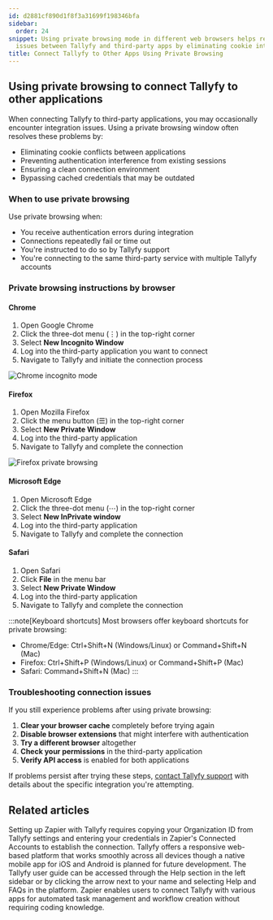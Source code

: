 ```yaml
---
id: d2881cf890d1f8f3a31699f198346bfa
sidebar:
  order: 24
snippet: Using private browsing mode in different web browsers helps resolve connection
  issues between Tallyfy and third-party apps by eliminating cookie interference.
title: Connect Tallyfy to Other Apps Using Private Browsing
---
```


## Using private browsing to connect Tallyfy to other applications

When connecting Tallyfy to third-party applications, you may occasionally encounter integration issues. Using a private browsing window often resolves these problems by:

- Eliminating cookie conflicts between applications
- Preventing authentication interference from existing sessions
- Ensuring a clean connection environment
- Bypassing cached credentials that may be outdated

### When to use private browsing

Use private browsing when:
- You receive authentication errors during integration
- Connections repeatedly fail or time out
- You're instructed to do so by Tallyfy support
- You're connecting to the same third-party service with multiple Tallyfy accounts

### Private browsing instructions by browser

#### Chrome

1. Open Google Chrome
2. Click the three-dot menu (⋮) in the top-right corner
3. Select **New Incognito Window**
4. Log into the third-party application you want to connect
5. Navigate to Tallyfy and initiate the connection process

![Chrome incognito mode](https://screenshots.tallyfy.com/tallyfy%2Fpro%2Fchrome-incognito.png)

#### Firefox

1. Open Mozilla Firefox
2. Click the menu button (☰) in the top-right corner
3. Select **New Private Window**
4. Log into the third-party application
5. Navigate to Tallyfy and complete the connection

![Firefox private browsing](https://screenshots.tallyfy.com/tallyfy%2Fpro%2Ffirefox-private.png)

#### Microsoft Edge

1. Open Microsoft Edge
2. Click the three-dot menu (⋯) in the top-right corner
3. Select **New InPrivate window**
4. Log into the third-party application
5. Navigate to Tallyfy and complete the connection

#### Safari

1. Open Safari
2. Click **File** in the menu bar
3. Select **New Private Window**
4. Log into the third-party application
5. Navigate to Tallyfy and complete the connection

:::note[Keyboard shortcuts]
Most browsers offer keyboard shortcuts for private browsing:
- Chrome/Edge: Ctrl+Shift+N (Windows/Linux) or Command+Shift+N (Mac)
- Firefox: Ctrl+Shift+P (Windows/Linux) or Command+Shift+P (Mac)
- Safari: Command+Shift+N (Mac)
:::

### Troubleshooting connection issues

If you still experience problems after using private browsing:

1. **Clear your browser cache** completely before trying again
2. **Disable browser extensions** that might interfere with authentication
3. **Try a different browser** altogether
4. **Check your permissions** in the third-party application
5. **Verify API access** is enabled for both applications

If problems persist after trying these steps, [contact Tallyfy support](https://tallyfy.com/contact-us/) with details about the specific integration you're attempting.


## Related articles
<CardGrid>
<LinkTitleCard header="<b>Zapier > Connect Tallyfy to Zapier</b>" href="/products/pro/integrations/middleware/zapier/how-to-connect-your-tallyfy-account-to-zapier/" > Setting up Zapier with Tallyfy requires copying your Organization ID from Tallyfy settings and entering your credentials in Zapier's Connected Accounts to establish the connection. </LinkTitleCard>
<LinkTitleCard header="<b>Miscellaneous > Tallyfy on mobile devices</b>" href="/products/pro/miscellaneous/does-tallyfy-work-on-all-devices/" > Tallyfy offers a responsive web-based platform that works smoothly across all devices though a native mobile app for iOS and Android is planned for future development. </LinkTitleCard>
<LinkTitleCard header="<b>Support > In-app user guide</b>" href="/products/pro/miscellaneous/support/how-to-access-the-tallyfy-user-guide/" > The Tallyfy user guide can be accessed through the Help section in the left sidebar or by clicking the arrow next to your name and selecting Help and FAQs in the platform. </LinkTitleCard>
<LinkTitleCard header="<b>Middleware > Zapier</b>" href="/products/pro/integrations/middleware/zapier/" > Zapier enables users to connect Tallyfy with various apps for automated task management and workflow creation without requiring coding knowledge. </LinkTitleCard>
</CardGrid>